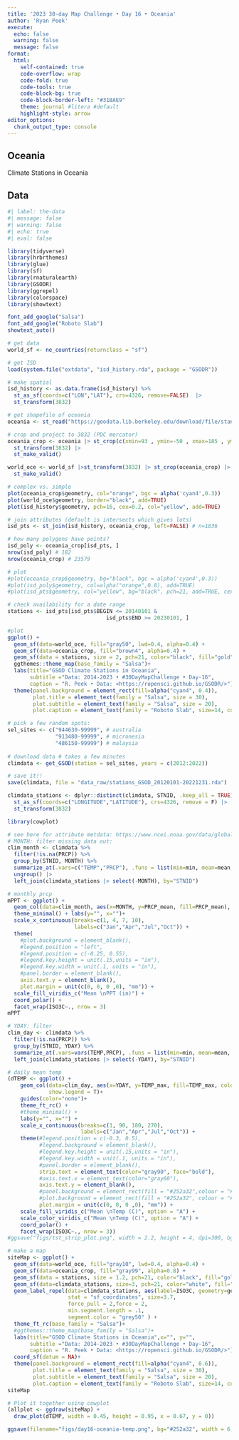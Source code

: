 ```yaml
---
title: '2023 30-day Map Challenge • Day 16 • Oceania'
author: 'Ryan Peek'
execute:
  echo: false
  warning: false
  message: false
format: 
  html:
    self-contained: true
    code-overflow: wrap
    code-fold: true
    code-tools: true
    code-block-bg: true
    code-block-border-left: "#31BAE9"
    theme: journal #litera #default
    highlight-style: arrow
editor_options: 
  chunk_output_type: console
---
```


## Oceania

Climate Stations in Oceania

## Data

```r
#| label: the-data
#| message: false
#| warning: false
#| echo: true
#| eval: false

library(tidyverse)
library(hrbrthemes)
library(glue)
library(sf)
library(rnaturalearth)
library(GSODR)
library(ggrepel)
library(colorspace)
library(showtext)

font_add_google("Salsa")
font_add_google("Roboto Slab")
showtext_auto()

# get data
world_sf <- ne_countries(returnclass = "sf")

# get ISD
load(system.file("extdata", "isd_history.rda", package = "GSODR"))

# make spatial
isd_history <- as.data.frame(isd_history) %>% 
  st_as_sf(coords=c("LON","LAT"), crs=4326, remove=FALSE)  |> 
  st_transform(3832)

# get shapefile of oceania
oceania <- st_read("https://geodata.lib.berkeley.edu/download/file/stanford-dt465jv7171-geojson.json")

# crop and project to 3832 (PDC mercator)
oceania_crop <- oceania |> st_crop(c(xmin=93 , ymin=-50 , xmax=185 , ymax=22)) |> 
  st_transform(3832) |> 
  st_make_valid()

world_oce <- world_sf |>st_transform(3832) |> st_crop(oceania_crop) |> 
  st_make_valid()

# complex vs. simple
plot(oceania_crop$geometry, col="orange", bgc = alpha('cyan4',0.3))
plot(world_oce$geometry, border="black", add=TRUE)
plot(isd_history$geometry, pch=16, cex=0.2, col="yellow", add=TRUE)

# join attributes (default is intersects which gives lots)
isd_pts <- st_join(isd_history, oceania_crop, left=FALSE) # n=1836

# how many polygons have points?
isd_poly <- oceania_crop[isd_pts, ]
nrow(isd_poly) # 182
nrow(oceania_crop) # 23579

# plot
#plot(oceania_crop$geometry, bg="black", bgc = alpha('cyan4',0.3))
#plot(isd_poly$geometry, col=alpha("orange",0.8), add=TRUE)
#plot(isd_pts$geometry, col="yellow", bg="black", pch=21, add=TRUE, cex=0.5)

# check availability for a date range
stations <- isd_pts[isd_pts$BEGIN <= 20140101 &
                               isd_pts$END >= 20230101, ]

#plot
ggplot() +
  geom_sf(data=world_oce, fill="gray50", lwd=0.4, alpha=0.4) +
  geom_sf(data=oceania_crop, fill="brown4", alpha=0.4) +
  geom_sf(data = stations, size = 2, pch=21, color="black", fill="gold") +
  ggthemes::theme_map(base_family = "Salsa")+
  labs(title="GSOD Climate Stations in Oceania",
       subtitle ="Data: 2014-2023 • #30DayMapChallenge • Day-16",
       caption = "R. Peek • Data: <https://ropensci.github.io/GSODR/>")+
  theme(panel.background = element_rect(fill=alpha("cyan4", 0.4)),
        plot.title = element_text(family = "Salsa", size = 30),
        plot.subtitle = element_text(family = "Salsa", size = 20),
        plot.caption = element_text(family = "Roboto Slab", size=14, color = "gray40"))

# pick a few random spots:
sel_sites <- c("944630-99999", # australia
               "913480-99999", # micronesia
               "486150-99999") # malaysia
               
# download data # takes a few minutes
climdata <- get_GSOD(station = sel_sites, years = c(2012:2022))

# save it!!
save(climdata, file = "data_raw/stations_GSOD_20120101-20221231.rda")

climdata_stations <- dplyr::distinct(climdata, STNID, .keep_all = TRUE) |> 
  st_as_sf(coords=c("LONGITUDE","LATITUDE"), crs=4326, remove = F) |> 
  st_transform(3832)

library(cowplot)

# see here for attribute metdata: https://www.ncei.noaa.gov/data/global-summary-of-the-day/doc/readme.txt
# MONTH: filter missing data out:
clim_month <- climdata %>% 
  filter(!is.na(PRCP)) %>% 
  group_by(STNID, MONTH) %>% 
  summarize_at(.vars=c("TEMP","PRCP"), .funs = list(min=min, mean=mean, max=max)) %>% 
  ungroup() |> 
  left_join(climdata_stations |> select(-MONTH), by="STNID")

# monthly prcp
mPPT <- ggplot() + 
  geom_col(data=clim_month, aes(x=MONTH, y=PRCP_mean, fill=PRCP_mean), show.legend = T)+
  theme_minimal() + labs(y="", x="")+
  scale_x_continuous(breaks=c(1, 4, 7, 10),
                     labels=c("Jan","Apr","Jul","Oct")) +
  theme(
    #plot.background = element_blank(),
    #legend.position = "left",
    #legend.position = c(-0.25, 0.55),
    #legend.key.height = unit(.15,units = "in"),
    #legend.key.width = unit(.1, units = "in"), 
    #panel.border = element_blank(),
    axis.text.y = element_blank(),
    plot.margin = unit(c(0, 0, 0 ,0), "mm")) +
  scale_fill_viridis_c("Mean \nPPT (in)") +
  coord_polar() + 
  facet_wrap(ISO3C~., nrow = 3)
mPPT

# YDAY: filter
clim_day <- climdata %>% 
  filter(!is.na(PRCP)) %>%
  group_by(STNID, YDAY) %>% 
  summarize_at(.vars=vars(TEMP,PRCP), .funs = list(min=min, mean=mean, max=max)) |> 
  left_join(climdata_stations |> select(-YDAY), by="STNID")

# daily mean temp
(dTEMP <- ggplot() + 
    geom_col(data=clim_day, aes(x=YDAY, y=TEMP_max, fill=TEMP_max, color=TEMP_max),
             show.legend = T)+
    guides(color="none")+
    theme_ft_rc() +
    #theme_minimal() +
    labs(y="", x="") +
    scale_x_continuous(breaks=c(1, 90, 180, 270),
                       labels=c("Jan","Apr","Jul","Oct")) +
    theme(#legend.position = c(-0.3, 0.5),
          #legend.background = element_blank(),
          #legend.key.height = unit(.15,units = "in"),
          #legend.key.width = unit(.1, units = "in"), 
          #panel.border = element_blank(),
          strip.text = element_text(color="gray90", face="bold"),
          #axis.text.x = element_text(color="gray60"),
          axis.text.y = element_blank(),
          #panel.background = element_rect(fill = "#252a32",colour = "#252a32"),
          #plot.background = element_rect(fill = "#252a32", colour = "#252a32"),
          plot.margin = unit(c(0, 0, 0 ,0), "mm")) +
    scale_fill_viridis_c("Mean \nTemp (C)", option = "A") +
    scale_color_viridis_c("Mean \nTemp (C)", option = "A") +
    coord_polar() + 
    facet_wrap(ISO3C~., nrow = 3))
#ggsave("figs/tst_strip_plot.png", width = 2.2, height = 4, dpi=300, bg="#252a32")

# make a map
siteMap <- ggplot() +
  geom_sf(data=world_oce, fill="gray10", lwd=0.4, alpha=0.4) +
  geom_sf(data=oceania_crop, fill="gray99", alpha=0.8) +
  geom_sf(data = stations, size = 1.2, pch=21, color="black", fill="gold", alpha=0.8) +
  geom_sf(data=climdata_stations, size=3, pch=21, color="white", fill="maroon")+
  geom_label_repel(data=climdata_stations, aes(label=ISO3C, geometry=geometry), 
                   stat = "sf_coordinates", size=3.7,
                   force_pull = 2,force = 2,
                   min.segment.length = .1, 
                   segment.color = "grey50" ) + 
  theme_ft_rc(base_family = "Salsa")+
  #ggthemes::theme_map(base_family = "Salsa")+
  labs(title="GSOD Climate Stations in Oceania",x="", y="",
       subtitle ="Data: 2014-2023 • #30DayMapChallenge • Day-16",
       caption = "R. Peek • Data: <https://ropensci.github.io/GSODR/>")+
  coord_sf(datum = NA)+
  theme(panel.background = element_rect(fill=alpha("cyan4", 0.6)),
        plot.title = element_text(family = "Salsa", size = 30),
        plot.subtitle = element_text(family = "Salsa", size = 20),
        plot.caption = element_text(family = "Roboto Slab", size=14, color = "gray70"))
siteMap

# Plot it together using cowplot
(allplot <- ggdraw(siteMap) +
  draw_plot(dTEMP, width = 0.45, height = 0.95, x = 0.67, y = 0))

ggsave(filename="figs/day16-oceania-temp.png", bg="#252a32", width = 6, height = 3.7, dpi=300)


```
